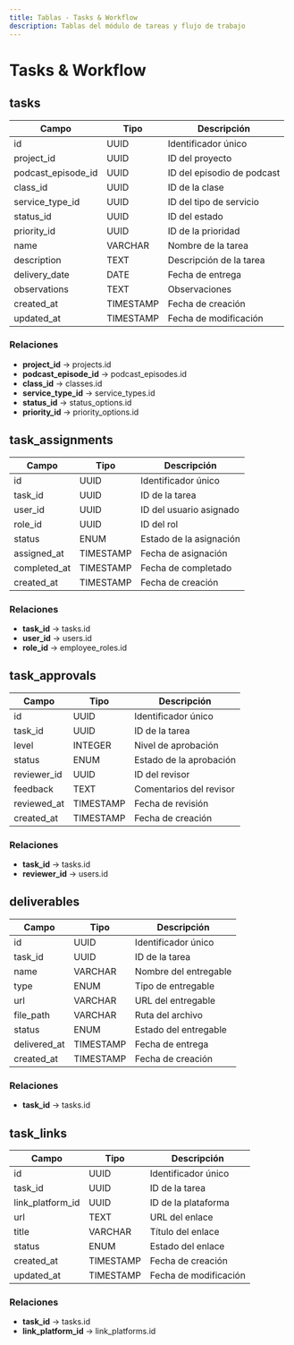 ```yaml
---
title: Tablas - Tasks & Workflow
description: Tablas del módulo de tareas y flujo de trabajo
---
```


# Tasks & Workflow

## tasks

| Campo | Tipo | Descripción |
|-------|------|-------------|
| id | UUID | Identificador único |
| project_id | UUID | ID del proyecto |
| podcast_episode_id | UUID | ID del episodio de podcast |
| class_id | UUID | ID de la clase |
| service_type_id | UUID | ID del tipo de servicio |
| status_id | UUID | ID del estado |
| priority_id | UUID | ID de la prioridad |
| name | VARCHAR | Nombre de la tarea |
| description | TEXT | Descripción de la tarea |
| delivery_date | DATE | Fecha de entrega |
| observations | TEXT | Observaciones |
| created_at | TIMESTAMP | Fecha de creación |
| updated_at | TIMESTAMP | Fecha de modificación |

### Relaciones
- **project_id** → projects.id
- **podcast_episode_id** → podcast_episodes.id
- **class_id** → classes.id
- **service_type_id** → service_types.id
- **status_id** → status_options.id
- **priority_id** → priority_options.id

## task_assignments

| Campo | Tipo | Descripción |
|-------|------|-------------|
| id | UUID | Identificador único |
| task_id | UUID | ID de la tarea |
| user_id | UUID | ID del usuario asignado |
| role_id | UUID | ID del rol |
| status | ENUM | Estado de la asignación |
| assigned_at | TIMESTAMP | Fecha de asignación |
| completed_at | TIMESTAMP | Fecha de completado |
| created_at | TIMESTAMP | Fecha de creación |

### Relaciones
- **task_id** → tasks.id
- **user_id** → users.id
- **role_id** → employee_roles.id

## task_approvals

| Campo | Tipo | Descripción |
|-------|------|-------------|
| id | UUID | Identificador único |
| task_id | UUID | ID de la tarea |
| level | INTEGER | Nivel de aprobación |
| status | ENUM | Estado de la aprobación |
| reviewer_id | UUID | ID del revisor |
| feedback | TEXT | Comentarios del revisor |
| reviewed_at | TIMESTAMP | Fecha de revisión |
| created_at | TIMESTAMP | Fecha de creación |

### Relaciones
- **task_id** → tasks.id
- **reviewer_id** → users.id

## deliverables

| Campo | Tipo | Descripción |
|-------|------|-------------|
| id | UUID | Identificador único |
| task_id | UUID | ID de la tarea |
| name | VARCHAR | Nombre del entregable |
| type | ENUM | Tipo de entregable |
| url | VARCHAR | URL del entregable |
| file_path | VARCHAR | Ruta del archivo |
| status | ENUM | Estado del entregable |
| delivered_at | TIMESTAMP | Fecha de entrega |
| created_at | TIMESTAMP | Fecha de creación |

### Relaciones
- **task_id** → tasks.id

## task_links

| Campo | Tipo | Descripción |
|-------|------|-------------|
| id | UUID | Identificador único |
| task_id | UUID | ID de la tarea |
| link_platform_id | UUID | ID de la plataforma |
| url | TEXT | URL del enlace |
| title | VARCHAR | Título del enlace |
| status | ENUM | Estado del enlace |
| created_at | TIMESTAMP | Fecha de creación |
| updated_at | TIMESTAMP | Fecha de modificación |

### Relaciones
- **task_id** → tasks.id
- **link_platform_id** → link_platforms.id